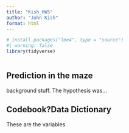 ```yaml
---
title: "Kish_HW5"
author: "John Kish"
format: html
---
```



```r
# install.packages("lme4", type = "source")
#| warning: false
library(tidyverse)



```

## Prediction in the maze

background stuff. The hypothesis was...

## Codebook?Data Dictionary

These are the variables 
